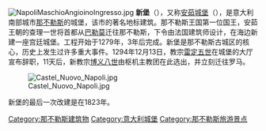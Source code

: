 {{noteTA
|G1=地名
}}
{{coord|40.838408|14.253307|display=title|scale:1000}}
[[File:NapoliMaschioAngioinoIngresso.jpg|thumb]]
'''新堡'''（{{lang-it|Castel Nuovo}}），又称[[安茹王朝|安茹]][[城堡主樓|城堡]]（{{lang-it|Maschio Angioinoo}}），是意大利南部城市[[那不勒斯|那不勒斯]]的城堡，该市的著名地标建筑。那不勒斯王国第一位国王，安茹王朝的查理一世将首都从[[巴勒莫|巴勒莫]]迁往那不勒斯，下令由法国建筑师设计，在海边新建一座宫廷城堡。工程开始于1279年，3年后完成。新堡是那不勒斯古城区的核心，历史上发生过许多重大事件。1294年12月13日，教宗[[雷定五世|雷定五世]]在城堡的大厅宣布辞职，11天后，新教宗[[博义八世|博义八世]]由枢机主教团在此选出，并立刻迁往罗马。

[[File:Castel_Nuovo_Napoli.jpg|thumb]]

新堡的最后一次改建是在1823年。

{{那不勒斯地标}}
{{Authority control}}
[[Category:那不勒斯建筑物|Category:那不勒斯建筑物]]
[[Category:意大利城堡|Category:意大利城堡]]
[[Category:那不勒斯旅游景点|Category:那不勒斯旅游景点]]